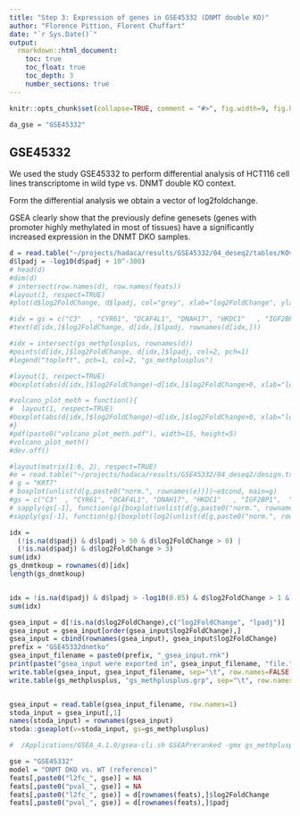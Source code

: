 ```yaml
---
title: "Step 3: Expression of genes in GSE45332 (DNMT double KO)"
author: "Florence Pittion, Florent Chuffart"
date: "`r Sys.Date()`"
output: 
  rmarkdown::html_document:
    toc: true
    toc_float: true
    toc_depth: 3
    number_sections: true
---
```




```r
knitr::opts_chunk$set(collapse=TRUE, comment = "#>", fig.width=9, fig.height=6, eval=TRUE, echo=FALSE, results="hide", warning=FALSE)
```

```r
da_gse = "GSE45332"
```

## GSE45332


We used the study GSE45332 to perform differential analysis of HCT116 cell lines transcriptome in wild type vs. DNMT double KO context.

Form the differential analysis we obtain a vector of log2foldchange.

GSEA clearly show that the previously define genesets (genes with promoter highly methylated in most of tissues) have a significantly increased expression in the DNMT DKO samples.

```r
d = read.table("~/projects/hadaca/results/GSE45332/04_deseq2/tables/KOvsWT.complete.txt", header=TRUE, stringsAsFactors=FALSE, row.names=1)
d$lpadj = -log10(d$padj + 10^-300)
# head(d)
#dim(d)
# intersect(row.names(d), row.names(feats))
#layout(1, respect=TRUE)
#plot(d$log2FoldChange, d$lpadj, col="grey", xlab="log2FoldChange", ylab="adjusted pval")

#idx = gs = c("C3"  , "CYR61", "DCAF4L1", "DNAH17", "HKDC1"   , "IGF2BP1",  "IL1A", "KRT7" , "NES"    , "SDC4"  , "SERPINE1", "TGM2"   ,  "VIM")
#text(d[idx,]$log2FoldChange, d[idx,]$lpadj, rownames(d[idx,]))

#idx = intersect(gs_methplusplus, rownames(d))
#points(d[idx,]$log2FoldChange, d[idx,]$lpadj, col=2, pch=1)
#legend("topleft", pch=1, col=2, "gs_methplusplus")

#layout(1, respect=TRUE)
#boxplot(abs(d[idx,]$log2FoldChange)~d[idx,]$log2FoldChange>0, xlab="log2FoldChange > 0", ylab="|log2FoldChange|")

#volcano_plot_meth = function(){
#  layout(1, respect=TRUE)
#boxplot(abs(d[idx,]$log2FoldChange)~d[idx,]$log2FoldChange>0, xlab="log2FoldChange > 0", ylab="|log2FoldChange|")
#}
#pdf(paste0("volcano_plot_meth.pdf"), width=15, height=5)
#volcano_plot_meth()
#dev.off()

#layout(matrix(1:6, 2), respect=TRUE)
#e = read.table("~/projects/hadaca/results/GSE45332/04_deseq2/design.txt", header=TRUE, row.names=1)
# g = "KRT7"
# boxplot(unlist(d[g,paste0("norm.", rownames(e))])~e$cond, main=g)
#gs = c("C3"  , "CYR61", "DCAF4L1", "DNAH17", "HKDC1"   , "IGF2BP1",  "IL1A", "KRT7" , "NES"    , "SDC4"  , "SERPINE1", "TGM2"   ,  "VIM")
# sapply(gs[-1], function(g){boxplot(unlist(d[g,paste0("norm.", rownames(e))])~e$cond, main=g)})
#sapply(gs[-1], function(g){boxplot(log2(unlist(d[g,paste0("norm.", rownames(e))])+1)~e$cond, main=g, ylab="log2(norm_count+1)")})
```



```r
idx = 
  (!is.na(d$padj) & d$lpadj > 50 & d$log2FoldChange > 0) | 
  (!is.na(d$padj) & d$log2FoldChange > 3)
sum(idx)
gs_dnmtkoup = rownames(d)[idx]
length(gs_dnmtkoup)


idx = !is.na(d$padj) & d$lpadj > -log10(0.05) & d$log2FoldChange > 1 & rownames(d) %in% gs_methplusplus
sum(idx)

```


```r
gsea_input = d[!is.na(d$log2FoldChange),c("log2FoldChange", "lpadj")]
gsea_input = gsea_input[order(gsea_input$log2FoldChange),]
gsea_input = cbind(rownames(gsea_input), gsea_input$log2FoldChange)
prefix = "GSE45332dnmtko"
gsea_input_filename = paste0(prefix, "_gsea_input.rnk")
print(paste("gsea_input were exported in", gsea_input_filename, "file."))
write.table(gsea_input, gsea_input_filename, sep="\t", row.names=FALSE, col.names=FALSE, quote=FALSE)
write.table(gs_methplusplus, "gs_methplusplus.grp", sep="\t", row.names=FALSE, col.names=FALSE, quote=FALSE)


gsea_input = read.table(gsea_input_filename, row.names=1)
stoda_input = gsea_input[,1]
names(stoda_input) = rownames(gsea_input)
stoda::gseaplot(v=stoda_input, gs=gs_methplusplus)

#  /Applications/GSEA_4.1.0/gsea-cli.sh GSEAPreranked -gmx gs_methplusplus.grp -collapse No_Collapse -mode Max_probe -norm meandiv -nperm 1000 -rnk GSE45332dnmtko_gsea_input.rnk -scoring_scheme weighted -rpt_label my_analysis -create_svgs false -include_only_symbols true -make_sets true -plot_top_x 20 -rnd_seed timestamp -set_max 1000 -set_min 15 -zip_report false -out gsea_out

```


```r
gse = "GSE45332"
model = "DNMT DKO vs. WT (reference)"
feats[,paste0("l2fc_", gse)] = NA
feats[,paste0("pval_", gse)] = NA
feats[,paste0("l2fc_", gse)] = d[rownames(feats),]$log2FoldChange
feats[,paste0("pval_", gse)] = d[rownames(feats),]$padj

```




